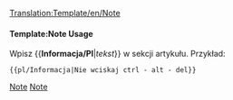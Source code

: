 <noinclude>[[Translation:Template/en/Note]]</noinclude><noinclude></noinclude>{{en/Ambox| type  = notice
| text  = <strong>Informacja</strong><br/>{{{1|Jeśli ktoś dodał ten szablon, ale nie ustawił konkretnej uwagi, należy go usunąć lub zaktualizować.}}}
}}<noinclude>

====Template:Note Usage====
Wpisz <nowiki>{{</nowiki>'''Informacja/Pl'''|'' tekst ''<nowiki>}}</nowiki> w sekcji artykułu. Przykład:
<pre>{{pl/Informacja|Nie wciskaj ctrl - alt - del}}</pre>

[[Category:en/Templates|Note]][[Category:en/Message boxes|Note]]</noinclude>